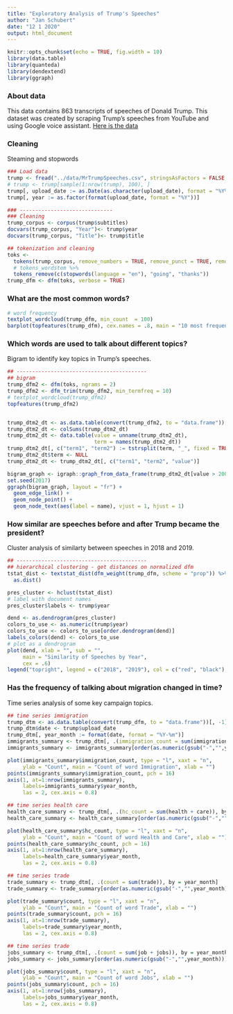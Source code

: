 ```yaml
---
title: "Exploratory Analysis of Trump's Speeches"
author: "Jan Schubert"
date: "12 1 2020"
output: html_document
---
```


```r
knitr::opts_chunk$set(echo = TRUE, fig.width = 10)
library(data.table)
library(quanteda)
library(dendextend)
library(ggraph)
```

### About data
This data contains 863 transcripts of speeches of Donald Trump. This dataset was created by scraping Trump’s speeches from YouTube and using Google voice assistant. [Here is the data](https://www.kaggle.com/binksbiz/mrtrump)


### Cleaning
Steaming and stopwords
```r
### Load data
trump <- fread("../data/MrTrumpSpeeches.csv", stringsAsFactors = FALSE, sep = "~")
# trump <- trump[sample(1:nrow(trump), 100), ]
trump[, upload_date := as.Date(as.character(upload_date), format = "%Y%m%d")]
trump[, year := as.factor(format(upload_date, format = "%Y"))]

### ------------------------------
### Cleaning
trump_corpus <- corpus(trump$subtitles)
docvars(trump_corpus, "Year")<- trump$year
docvars(trump_corpus, "Title")<- trump$title

## tokenization and cleaning
toks <- 
  tokens(trump_corpus, remove_numbers = TRUE, remove_punct = TRUE, remove_symbols = TRUE, remove_separators = TRUE) %>%
  # tokens_wordstem %>%
  tokens_remove(c(stopwords(language = "en"), "going", "thanks"))
trump_dfm <- dfm(toks, verbose = TRUE)
```


### What are the most common words?
```r
# word frequency
textplot_wordcloud(trump_dfm, min_count  = 100)
barplot(topfeatures(trump_dfm), cex.names = .8, main = "10 most frequent words")
```


### Which words are used to talk about different topics?
Bigram to identify key topics in Trump's speeches. 
```r
## ------------------------------------------
## bigram
trump_dfm2 <- dfm(toks, ngrams = 2)
trump_dfm2 <- dfm_trim(trump_dfm2, min_termfreq = 10)
# textplot_wordcloud(trump_dfm2)
topfeatures(trump_dfm2)


trump_dtm2_dt <- as.data.table(convert(trump_dfm2, to = "data.frame"))[, -1]
trump_dtm2_dt <- colSums(trump_dtm2_dt)
trump_dtm2_dt <- data.table(value = unname(trump_dtm2_dt),
                            term = names(trump_dtm2_dt))
trump_dtm2_dt[, c("term1", "term2") := tstrsplit(term, "_", fixed = TRUE)]
trump_dtm2_dt$term <- NULL
trump_dtm2_dt <- trump_dtm2_dt[, c("term1", "term2", "value")]

bigram_graph <- igraph::graph_from_data_frame(trump_dtm2_dt[value > 200, ])
set.seed(2017)
ggraph(bigram_graph, layout = "fr") +
  geom_edge_link() +
  geom_node_point() +
  geom_node_text(aes(label = name), vjust = 1, hjust = 1)
```


### How similar are speeches before and after Trump became the president? 
Cluster analysis of similarty between speeches in 2018 and 2019.
```r
## ------------------------------------------
## hierarchical clustering - get distances on normalized dfm
tstat_dist <- textstat_dist(dfm_weight(trump_dfm, scheme = "prop")) %>%
  as.dist()

pres_cluster <- hclust(tstat_dist)
# label with document names
pres_cluster$labels <- trump$year

dend <- as.dendrogram(pres_cluster)
colors_to_use <- as.numeric(trump$year)
colors_to_use <- colors_to_use[order.dendrogram(dend)]
labels_colors(dend) <- colors_to_use
# plot as a dendrogram
plot(dend, xlab = "", sub = "", 
     main = "Similarity of Speeches by Year", 
     cex = .6)
legend("topright", legend = c("2018", "2019"), col = c("red", "black"), pch = 19)
```


### Has the frequency of talking about migration changed in time? 
Time series analysis of some key campaign topics.
```r
## time series immigration
trump_dtm <- as.data.table(convert(trump_dfm, to = "data.frame"))[, -1]
trump_dtm$date <- trump$upload_date
trump_dtm[, year_month := format(date, format = "%Y-%m")]
immigrants_summary <- trump_dtm[, .(immigration_count = sum(immigration)), by = year_month]
immigrants_summary <- immigrants_summary[order(as.numeric(gsub("-","",year_month))), ]

plot(immigrants_summary$immigration_count, type = "l", xaxt = "n",
     ylab = "Count", main = "Count of word Immigration", xlab = "")
points(immigrants_summary$immigration_count, pch = 16)
axis(1, at=1:nrow(immigrants_summary), 
     labels=immigrants_summary$year_month, 
     las = 2, cex.axis = 0.8)
```

```r
## time series health care
health_care_summary <- trump_dtm[, .(hc_count = sum(health + care)), by = year_month]
health_care_summary <- health_care_summary[order(as.numeric(gsub("-","",year_month))), ]

plot(health_care_summary$hc_count, type = "l", xaxt = "n",
     ylab = "Count", main = "Count of word Health and Care", xlab = "")
points(health_care_summary$hc_count, pch = 16)
axis(1, at=1:nrow(health_care_summary), 
     labels=health_care_summary$year_month, 
     las = 2, cex.axis = 0.8)
```


```r
## time series trade
trade_summary <- trump_dtm[, .(count = sum(trade)), by = year_month]
trade_summary <- trade_summary[order(as.numeric(gsub("-","",year_month))), ]

plot(trade_summary$count, type = "l", xaxt = "n",
     ylab = "Count", main = "Count of word Trade", xlab = "")
points(trade_summary$count, pch = 16)
axis(1, at=1:nrow(trade_summary), 
     labels=trade_summary$year_month, 
     las = 2, cex.axis = 0.8)
```


```r
## time series trade
jobs_summary <- trump_dtm[, .(count = sum(job + jobs)), by = year_month]
jobs_summary <- jobs_summary[order(as.numeric(gsub("-","",year_month))), ]

plot(jobs_summary$count, type = "l", xaxt = "n",
     ylab = "Count", main = "Count of word Jobs", xlab = "")
points(jobs_summary$count, pch = 16)
axis(1, at=1:nrow(jobs_summary), 
     labels=jobs_summary$year_month, 
     las = 2, cex.axis = 0.8)
```